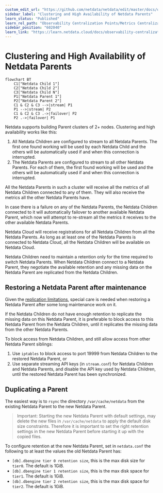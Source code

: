 ```yaml
---
custom_edit_url: "https://github.com/netdata/netdata/edit/master/docs/observability-centralization-points/metrics-centralization-points/clustering-and-high-availability-of-netdata-parents.md"
sidebar_label: "Clustering and High Availability of Netdata Parents"
learn_status: "Published"
learn_rel_path: "Observability Centralization Points/Metrics Centralization Points"
sidebar_position: "602040"
learn_link: "https://learn.netdata.cloud/docs/observability-centralization-points/metrics-centralization-points/clustering-and-high-availability-of-netdata-parents"
---
```


# Clustering and High Availability of Netdata Parents

```mermaid
flowchart BT
    C1["Netdata Child 1"]
    C2["Netdata Child 2"]
    C3["Netdata Child N"]
    P1["Netdata Parent 1"]
    P2["Netdata Parent 2"]
    C1 & C2 & C3 -->|stream| P1
    P1 -->|stream| P2
    C1 & C2 & C3 .->|failover| P2
    P2 .->|failover| P1
```

Netdata supports building Parent clusters of 2+ nodes. Clustering and high availability works like this:

1. All Netdata Children are configured to stream to all Netdata Parents. The first one found working will be used by each Netdata Child and the others will be automatically used if and when this connection is interrupted.
2. The Netdata Parents are configured to stream to all other Netdata Parents. For each of them, the first found working will be used and the others will be automatically used if and when this connection is interrupted.

All the Netdata Parents in such a cluster will receive all the metrics of all Netdata Children connected to any of them. They will also receive the metrics all the other Netdata Parents have.

In case there is a failure on any of the Netdata Parents, the Netdata Children connected to it will automatically failover to another available Netdata Parent, which now will attempt to re-stream all the metrics it receives to the other available Netdata Parents.

Netdata Cloud will receive registrations for all Netdata Children from all the Netdata Parents. As long as at least one of the Netdata Parents is connected to Netdata Cloud, all the Netdata Children will be available on Netdata Cloud.

Netdata Children need to maintain a retention only for the time required to switch Netdata Parents. When Netdata Children connect to a Netdata Parent, they negotiate the available retention and any missing data on the Netdata Parent are replicated from the Netdata Children.

## Restoring a Netdata Parent after maintenance

Given the [replication limitations](/docs/observability-centralization-points/metrics-centralization-points/replication-of-past-samples#replication-limitations), special care is needed when restoring a Netdata Parent after some long maintenance work on it.

If the Netdata Children do not have enough retention to replicate the missing data on this Netdata Parent, it is preferable to block access to this Netdata Parent from the Netdata Children, until it replicates the missing data from the other Netdata Parents.

To block access from Netdata Children, and still allow access from other Netdata Parent siblings:

1. Use `iptables` to block access to port 19999 from Netdata Children to the restored Netdata Parent, or
2. Use separate streaming API keys (in `stream.conf`) for Netdata Children and Netdata Parents, and disable the API key used by Netdata Children, until the restored Netdata Parent has been synchronized.

## Duplicating a Parent

The easiest way is to `rsync` the directory `/var/cache/netdata` from the existing Netdata Parent to the new Netdata Parent.

> Important: Starting the new Netdata Parent with default settings, may delete the new files in `/var/cache/netdata` to apply the default disk size constraints. Therefore it is important to set the right retention settings in the new Netdata Parent before starting it up with the copied files.

To configure retention at the new Netdata Parent, set in `netdata.conf` the following to at least the values the old Netdata Parent has:

- `[db].dbengine tier 0 retention size`, this is the max disk size for `tier0`. The default is 1GiB.
- `[db].dbengine tier 1 retention size`, this is the max disk space for `tier1`. The default is 1GiB.
- `[db].dbengine tier 2 retention size`, this is the max disk space for `tier2`. The default is 1GiB.
